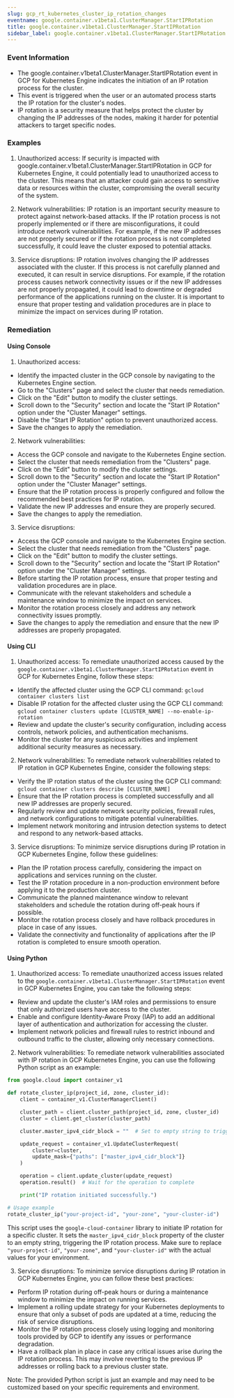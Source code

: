 ```yaml
--- 
slug: gcp_rt_kubernetes_cluster_ip_rotation_changes
eventname: google.container.v1beta1.ClusterManager.StartIPRotation
title: google.container.v1beta1.ClusterManager.StartIPRotation
sidebar_label: google.container.v1beta1.ClusterManager.StartIPRotation
---
```

                       
### Event Information

- The google.container.v1beta1.ClusterManager.StartIPRotation event in GCP for Kubernetes Engine indicates the initiation of an IP rotation process for the cluster.
- This event is triggered when the user or an automated process starts the IP rotation for the cluster's nodes.
- IP rotation is a security measure that helps protect the cluster by changing the IP addresses of the nodes, making it harder for potential attackers to target specific nodes.


### Examples

1. Unauthorized access: If security is impacted with google.container.v1beta1.ClusterManager.StartIPRotation in GCP for Kubernetes Engine, it could potentially lead to unauthorized access to the cluster. This means that an attacker could gain access to sensitive data or resources within the cluster, compromising the overall security of the system.

2. Network vulnerabilities: IP rotation is an important security measure to protect against network-based attacks. If the IP rotation process is not properly implemented or if there are misconfigurations, it could introduce network vulnerabilities. For example, if the new IP addresses are not properly secured or if the rotation process is not completed successfully, it could leave the cluster exposed to potential attacks.

3. Service disruptions: IP rotation involves changing the IP addresses associated with the cluster. If this process is not carefully planned and executed, it can result in service disruptions. For example, if the rotation process causes network connectivity issues or if the new IP addresses are not properly propagated, it could lead to downtime or degraded performance of the applications running on the cluster. It is important to ensure that proper testing and validation procedures are in place to minimize the impact on services during IP rotation.

### Remediation

#### Using Console

1. Unauthorized access:
- Identify the impacted cluster in the GCP console by navigating to the Kubernetes Engine section.
- Go to the "Clusters" page and select the cluster that needs remediation.
- Click on the "Edit" button to modify the cluster settings.
- Scroll down to the "Security" section and locate the "Start IP Rotation" option under the "Cluster Manager" settings.
- Disable the "Start IP Rotation" option to prevent unauthorized access.
- Save the changes to apply the remediation.

2. Network vulnerabilities:
- Access the GCP console and navigate to the Kubernetes Engine section.
- Select the cluster that needs remediation from the "Clusters" page.
- Click on the "Edit" button to modify the cluster settings.
- Scroll down to the "Security" section and locate the "Start IP Rotation" option under the "Cluster Manager" settings.
- Ensure that the IP rotation process is properly configured and follow the recommended best practices for IP rotation.
- Validate the new IP addresses and ensure they are properly secured.
- Save the changes to apply the remediation.

3. Service disruptions:
- Access the GCP console and navigate to the Kubernetes Engine section.
- Select the cluster that needs remediation from the "Clusters" page.
- Click on the "Edit" button to modify the cluster settings.
- Scroll down to the "Security" section and locate the "Start IP Rotation" option under the "Cluster Manager" settings.
- Before starting the IP rotation process, ensure that proper testing and validation procedures are in place.
- Communicate with the relevant stakeholders and schedule a maintenance window to minimize the impact on services.
- Monitor the rotation process closely and address any network connectivity issues promptly.
- Save the changes to apply the remediation and ensure that the new IP addresses are properly propagated.

#### Using CLI

1. Unauthorized access: To remediate unauthorized access caused by the `google.container.v1beta1.ClusterManager.StartIPRotation` event in GCP for Kubernetes Engine, follow these steps:

- Identify the affected cluster using the GCP CLI command: `gcloud container clusters list`
- Disable IP rotation for the affected cluster using the GCP CLI command: `gcloud container clusters update [CLUSTER_NAME] --no-enable-ip-rotation`
- Review and update the cluster's security configuration, including access controls, network policies, and authentication mechanisms.
- Monitor the cluster for any suspicious activities and implement additional security measures as necessary.

2. Network vulnerabilities: To remediate network vulnerabilities related to IP rotation in GCP Kubernetes Engine, consider the following steps:

- Verify the IP rotation status of the cluster using the GCP CLI command: `gcloud container clusters describe [CLUSTER_NAME]`
- Ensure that the IP rotation process is completed successfully and all new IP addresses are properly secured.
- Regularly review and update network security policies, firewall rules, and network configurations to mitigate potential vulnerabilities.
- Implement network monitoring and intrusion detection systems to detect and respond to any network-based attacks.

3. Service disruptions: To minimize service disruptions during IP rotation in GCP Kubernetes Engine, follow these guidelines:

- Plan the IP rotation process carefully, considering the impact on applications and services running on the cluster.
- Test the IP rotation procedure in a non-production environment before applying it to the production cluster.
- Communicate the planned maintenance window to relevant stakeholders and schedule the rotation during off-peak hours if possible.
- Monitor the rotation process closely and have rollback procedures in place in case of any issues.
- Validate the connectivity and functionality of applications after the IP rotation is completed to ensure smooth operation.

#### Using Python

1. Unauthorized access: To remediate unauthorized access issues related to the `google.container.v1beta1.ClusterManager.StartIPRotation` event in GCP Kubernetes Engine, you can take the following steps:

- Review and update the cluster's IAM roles and permissions to ensure that only authorized users have access to the cluster.
- Enable and configure Identity-Aware Proxy (IAP) to add an additional layer of authentication and authorization for accessing the cluster.
- Implement network policies and firewall rules to restrict inbound and outbound traffic to the cluster, allowing only necessary connections.

2. Network vulnerabilities: To remediate network vulnerabilities associated with IP rotation in GCP Kubernetes Engine, you can use the following Python script as an example:

```python
from google.cloud import container_v1

def rotate_cluster_ip(project_id, zone, cluster_id):
    client = container_v1.ClusterManagerClient()

    cluster_path = client.cluster_path(project_id, zone, cluster_id)
    cluster = client.get_cluster(cluster_path)

    cluster.master_ipv4_cidr_block = ""  # Set to empty string to trigger IP rotation

    update_request = container_v1.UpdateClusterRequest(
        cluster=cluster,
        update_mask={"paths": ["master_ipv4_cidr_block"]}
    )

    operation = client.update_cluster(update_request)
    operation.result()  # Wait for the operation to complete

    print("IP rotation initiated successfully.")

# Usage example
rotate_cluster_ip("your-project-id", "your-zone", "your-cluster-id")
```

This script uses the `google-cloud-container` library to initiate IP rotation for a specific cluster. It sets the `master_ipv4_cidr_block` property of the cluster to an empty string, triggering the IP rotation process. Make sure to replace `"your-project-id"`, `"your-zone"`, and `"your-cluster-id"` with the actual values for your environment.

3. Service disruptions: To minimize service disruptions during IP rotation in GCP Kubernetes Engine, you can follow these best practices:

- Perform IP rotation during off-peak hours or during a maintenance window to minimize the impact on running services.
- Implement a rolling update strategy for your Kubernetes deployments to ensure that only a subset of pods are updated at a time, reducing the risk of service disruptions.
- Monitor the IP rotation process closely using logging and monitoring tools provided by GCP to identify any issues or performance degradation.
- Have a rollback plan in place in case any critical issues arise during the IP rotation process. This may involve reverting to the previous IP addresses or rolling back to a previous cluster state.

Note: The provided Python script is just an example and may need to be customized based on your specific requirements and environment.


 